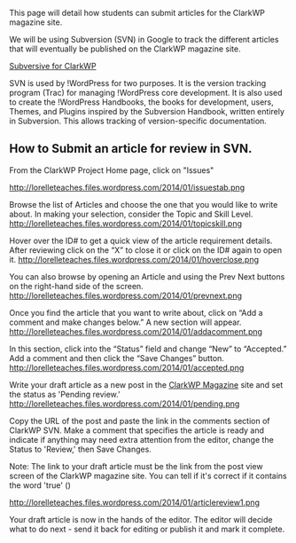 This page will detail how students can submit articles for the ClarkWP magazine site.

We will be using Subversion (SVN) in Google to track the different articles that will eventually be published on the ClarkWP magazine site.

<a href="http://code.google.com/p/clarkwp/">Subversive for ClarkWP</a>

SVN is used by !WordPress for two purposes. It is the version tracking program (Trac) for managing !WordPress core development. It is also used to create the !WordPress Handbooks, the books for development, users, Themes, and Plugins inspired by the Subversion Handbook, written entirely in Subversion. This allows tracking of version-specific documentation.

==How to Submit an article for review in SVN.==

From the ClarkWP Project Home page, click on "Issues"

http://lorelleteaches.files.wordpress.com/2014/01/issuestab.png

Browse the list of Articles and choose the one that you would like to write about. In making your selection, consider the Topic and Skill Level. 
http://lorelleteaches.files.wordpress.com/2014/01/topicskill.png

Hover over the ID# to get a quick view of the article requirement details. After reviewing click on the “X” to close it or click on the ID# again to open it. 
http://lorelleteaches.files.wordpress.com/2014/01/hoverclose.png


You can also browse by opening an Article and using the Prev Next buttons on the right-hand side of the screen.
http://lorelleteaches.files.wordpress.com/2014/01/prevnext.png


Once you find the article that you want to write about, click on “Add a comment and make changes below.” A new section will appear.
http://lorelleteaches.files.wordpress.com/2014/01/addacomment.png


In this section, click into the “Status” field and change “New” to “Accepted.” Add a comment and then click the “Save Changes” button.
http://lorelleteaches.files.wordpress.com/2014/01/accepted.png

Write your draft article as a new post in the <a href="http://clarkwp.wordpress.com/">ClarkWP Magazine</a> site and set the status as 'Pending review.' 
http://lorelleteaches.files.wordpress.com/2014/01/pending.png


Copy the URL of the post and paste the link in the comments section of ClarkWP SVN. Make a comment that specifies the article is ready and indicate if anything may need extra attention from the editor, change the Status to 'Review,' then Save Changes.

Note: The link to your draft article must be the link from the post view screen of the ClarkWP magazine site. You can tell if it's correct if it contains the word 'true' 
({{{http://clarkwp.wordpress.com/?p=2099&preview=true}}})

http://lorelleteaches.files.wordpress.com/2014/01/articlereview1.png

Your draft article is now in the hands of the editor. The editor will decide what to do next - send it back for editing or publish it and mark it complete.
